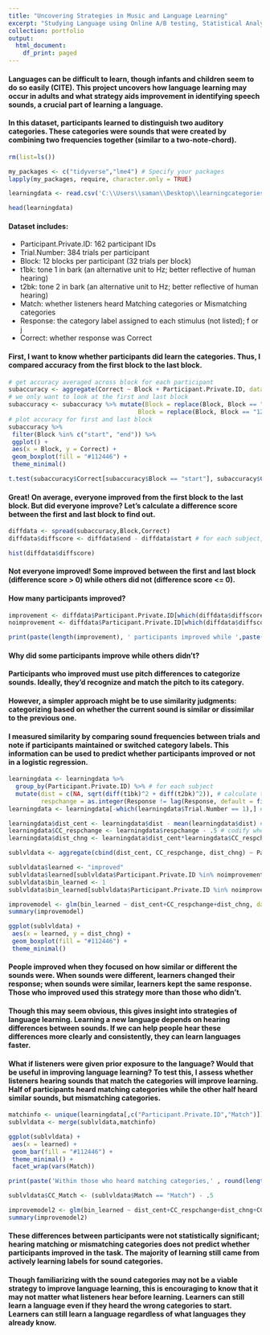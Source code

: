 ```yaml
---
title: "Uncovering Strategies in Music and Language Learning"
excerpt: "Studying Language using Online A/B testing, Statistical Analyses, EDA, and Logistic Regression."
collection: portfolio  
output:
  html_document:
    df_print: paged
---
```


#### Languages can be difficult to learn, though infants and children seem to do so easily (CITE). This project uncovers how language learning may occur in adults and what strategy aids improvement in identifying speech sounds, a crucial part of learning a language. 

#### In this dataset, participants learned to distinguish two auditory categories. These categories were sounds that were created by combining two frequencies together (similar to a two-note-chord). 

```r
rm(list=ls())

my_packages <- c("tidyverse","lme4") # Specify your packages
lapply(my_packages, require, character.only = TRUE) 

learningdata <- read.csv('C:\\Users\\saman\\Desktop\\learningcategories.csv')
```

``` r
head(learningdata)
```

#### Dataset includes: 

* Participant.Private.ID: 162 participant IDs
* Trial.Number: 384 trials per participant
* Block: 12 blocks per participant (32 trials per block)
* t1bk: tone 1 in bark (an alternative unit to Hz; better reflective of human hearing)
* t2bk: tone 2 in bark (an alternative unit to Hz; better reflective of human hearing)
* Match: whether listeners heard Matching categories or Mismatching categories
* Response: the category label assigned to each stimulus (not listed); f or j
* Correct: whether response was Correct

#### First, I want to know whether participants did learn the categories. Thus, I compared accuracy from the first block to the last block.

``` r
# get accuracy averaged across block for each participant
subaccuracy <- aggregate(Correct ~ Block + Participant.Private.ID, data = learningdata, FUN = mean, na.rm=TRUE)
# we only want to look at the first and last block
subaccuracy <- subaccuracy %>% mutate(Block = replace(Block, Block == "1", "start"), 
                                    Block = replace(Block, Block == "12", "end"))
# plot accuracy for first and last block
subaccuracy %>%
 filter(Block %in% c("start", "end")) %>%
 ggplot() +
 aes(x = Block, y = Correct) +
 geom_boxplot(fill = "#112446") +
 theme_minimal()
```
``` r
t.test(subaccuracy$Correct[subaccuracy$Block == "start"], subaccuracy$Correct[subaccuracy$Block == "end"])
```
#### Great! On average, everyone improved from the first block to the last block. But did everyone improve? Let's calculate a difference score between the first and last block to find out. 

``` r
diffdata <- spread(subaccuracy,Block,Correct)
diffdata$diffscore <- diffdata$end - diffdata$start # for each subject, subtract block 12 from block 1

hist(diffdata$diffscore)
```

#### Not everyone improved! Some improved between the first and last block (difference score > 0) while others did not (difference score <= 0). 

#### How many participants improved? 

``` r
improvement <- diffdata$Participant.Private.ID[which(diffdata$diffscore>0)]
noimprovement <- diffdata$Participant.Private.ID[which(diffdata$diffscore<=0)]

print(paste(length(improvement), ' participants improved while ',paste(length(noimprovement)), ' participants did not improve.' ))
```

#### Why did some participants improve while others didn't? 

#### Participants who improved must use pitch differences to categorize sounds. Ideally, they'd recognize and match the pitch to its category. 

#### However, a simpler approach might be to use similarity judgments: categorizing based on whether the current sound is similar or dissimilar to the previous one.

#### I measured similarity by comparing sound frequencies between trials and note if participants maintained or switched category labels. This information can be used to predict whether participants improved or not in a logistic regression.
``` r
learningdata <- learningdata %>% 
  group_by(Participant.Private.ID) %>% # for each subject
  mutate(dist = c(NA, sqrt(diff(t1bk)^2 + diff(t2bk)^2)), # calculate the difference between the previous and current sound, leaving the first one out
         respchange = as.integer(Response != lag(Response, default = first(Response))))
learningdata <- learningdata[-which(learningdata$Trial.Number == 1),] # since the first trial doesn't have a previous sound, let's remove that from analysis 

learningdata$dist_cent <- learningdata$dist - mean(learningdata$dist) # standardize distance between sounds
learningdata$CC_respchange <- learningdata$respchange - .5 # codify whether learners changed response
learningdata$dist_chng <- learningdata$dist_cent*learningdata$CC_respchange # codify whether learners changed response as a function of hearing differences between sounds 

sublvldata <- aggregate(cbind(dist_cent, CC_respchange, dist_chng) ~ Participant.Private.ID, data = learningdata[which(learningdata$Block == 12),], FUN = mean, na.rm = TRUE)

sublvldata$learned <- "improved"
sublvldata$learned[sublvldata$Participant.Private.ID %in% noimprovement] <- "no improvement"
sublvldata$bin_learned <- 1
sublvldata$bin_learned[sublvldata$Participant.Private.ID %in% noimprovement] <- 0

improvemodel <- glm(bin_learned ~ dist_cent+CC_respchange+dist_chng, data = sublvldata)
summary(improvemodel)

```

``` r

ggplot(sublvldata) +
 aes(x = learned, y = dist_chng) +
 geom_boxplot(fill = "#112446") +
 theme_minimal()

```
#### People improved when they focused on how similar or different the sounds were. When sounds were different, learners changed their response; when sounds were similar, learners kept the same response. Those who improved used this strategy more than those who didn't.

#### Though this may seem obvious, this gives insight into strategies of language learning. Learning a new language depends on hearing differences between sounds. If we can help people hear these differences more clearly and consistently, they can learn languages faster.

#### What if listeners were given prior exposure to the language? Would that be useful in improving language learning? To test this, I assess whether listeners hearing sounds that match the categories will improve learning. Half of participants heard matching categories while the other half heard similar sounds, but mismatching categories.

```r

matchinfo <- unique(learningdata[,c("Participant.Private.ID","Match")])
sublvldata <- merge(sublvldata,matchinfo)

ggplot(sublvldata) +
 aes(x = learned) +
 geom_bar(fill = "#112446") +
 theme_minimal() +
 facet_wrap(vars(Match))
```
```r
print(paste('Within those who heard matching categories,' , round(length(which(sublvldata$Match == "Match" & sublvldata$bin_learned == 1))/length(which(sublvldata$Match == "Match"))*100,2), '% of participants improved while ', round(length(which(sublvldata$Match == "Mismatch" & sublvldata$bin_learned == 1))/length(which(sublvldata$Match == "Mismatch"))*100,2),'% of participants who heard mismatching categories improved.'))
```

```r

sublvldata$CC_Match <- (sublvldata$Match == "Match") - .5

improvemodel2 <- glm(bin_learned ~ dist_cent+CC_respchange+dist_chng+CC_Match, data = sublvldata)
summary(improvemodel2)
```

#### These differences between participants were not statistically significant; hearing matching or mismatching categories does not predict whether participants improved in the task. The majority of learning still came from actively learning labels for sound categories.

#### Though familiarizing with the sound categories may not be a viable strategy to improve language learning, this is encouraging to know that it may not matter what listeners hear before learning. Learners can still learn a language even if they heard the wrong categories to start. Learners can still learn a language regardless of what languages they already know.